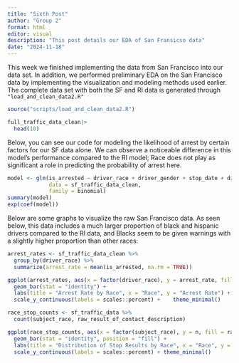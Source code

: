 ```yaml
---
title: "Sixth Post"
author: "Group 2"
format: html
editor: visual
description: "This post details our EDA of San Fransicso data"
date: "2024-11-18"
---
```


This week we finished implementing the data from San Francisco into our data set. In addition, we performed preliminary EDA on the San Francisco data by implementing the visualization and modeling methods used earlier. The complete data set with both the SF and RI data is generated through `"load_and_clean_data2.R"`

```r
source("scripts/load_and_clean_data2.R")

full_traffic_data_clean|>
  head(10)

```

Below, you can see our code for modeling the likelihood of arrest by certain factors for our SF data alone. We can observe a noticeable difference in this model’s performance compared to the RI model; Race does not play as significant a role in predicting the probability of arrest here.

```r
model <- glm(is_arrested ~ driver_race + driver_gender + stop_date + district,
             data = sf_traffic_data_clean, 
             family = binomial)
summary(model)
exp(coef(model))
```

Below are some graphs to visualize the raw San Francisco data. As seen below, this data includes a much larger proportion of black and hispanic drivers compared to the RI data, and Blacks seem to be given warnings with a slightly higher proportion than other races:

```r
arrest_rates <- sf_traffic_data_clean %>%
  group_by(driver_race) %>%
  summarize(arrest_rate = mean(is_arrested, na.rm = TRUE)) 

ggplot(arrest_rates, aes(x = factor(driver_race), y = arrest_rate, fill = factor(driver_race))) +
  geom_bar(stat = "identity") +
  labs(title = "Arrest Rate by Race", x = "Race", y = "Arrest Rate") +
  scale_y_continuous(labels = scales::percent) +    theme_minimal()

race_stop_counts <- sf_traffic_data %>%
  count(subject_race, raw_result_of_contact_description)

ggplot(race_stop_counts, aes(x = factor(subject_race), y = n, fill = raw_result_of_contact_description)) +
  geom_bar(stat = "identity", position = "fill") + 
  labs(title = "Distribution of Stop Results by Race", x = "Race", y = "Proportion") +
  scale_y_continuous(labels = scales::percent) + theme_minimal()

```
